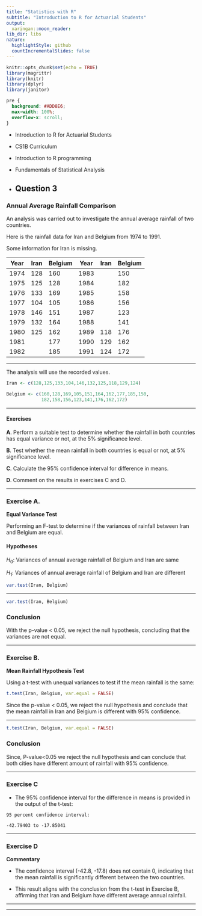 ```yaml
---
title: "Statistics with R"
subtitle: "Introduction to R for Actuarial Students"
output:
  xaringan::moon_reader:
lib_dir: libs
nature:
  highlightStyle: github
  countIncrementalSlides: false
---
```


```r
knitr::opts_chunk$set(echo = TRUE)
library(magrittr)
library(knitr)
library(dplyr)
library(janitor)


```

```css
pre {
  background: #ADD8E6;
  max-width: 100%;
  overflow-x: scroll;
}
```

* Introduction to R for Actuarial Students

* CS1B Curriculum

* Introduction to R programming
* Fundamentals of Statistical Analysis

* Question 3
---

### Annual Average Rainfall Comparison

An analysis was carried out to investigate the annual average rainfall of two countries. 

Here is the rainfall data for Iran and Belgium from 1974 to 1991. 

Some information for Iran is missing.



| Year | Iran | Belgium | Year | Iran | Belgium |
|------|------|---------|------|------|---------|
| 1974 | 128  | 160     | 1983 |      | 150     |
| 1975 | 125  | 128     | 1984 |      | 182     |
| 1976 | 133  | 169     | 1985 |      | 158     |
| 1977 | 104  | 105     | 1986 |      | 156     |
| 1978 | 146  | 151     | 1987 |      | 123     |
| 1979 | 132  | 164     | 1988 |      | 141     |
| 1980 | 125  | 162     | 1989 | 118  | 176     |
| 1981 |      | 177     | 1990 | 129  | 162     |
| 1982 |      | 185     | 1991 | 124  | 172     |

---

The analysis will use the recorded values.

```r
Iran <- c(128,125,133,104,146,132,125,118,129,124)

Belgium <- c(160,128,169,105,151,164,162,177,185,150,
             182,158,156,123,141,176,162,172)
```

---


#### Exercises

**A**.  Perform a suitable test to determine whether the rainfall in both countries has equal 
variance or not, at the 5% significance level. 

**B**.  Test whether the mean rainfall in both countries is equal or not, at 5% significance
level. 

**C**.   Calculate the 95% confidence interval for difference in means. 

**D**.  Comment on the results in exercises C and D.


---


### Exercise A. 

**Equal Variance Test**

Performing an F-test to determine if the variances of rainfall between Iran and Belgium are equal.


#### Hypotheses

$H_0$: Variances of annual average rainfall of Belgium and Iran are same

$H_1$: Variances of annual average rainfall of Belgium and Iran are different


```r
var.test(Iran, Belgium)
```

---

```r
var.test(Iran, Belgium)
```


### Conclusion

With the p-value < 0.05, we reject the null hypothesis, concluding that the variances are not equal.



---

### Exercise B.

**Mean Rainfall Hypothesis Test**

Using a t-test with unequal variances to test if the mean rainfall is the same:

```r
t.test(Iran, Belgium, var.equal = FALSE)
```
Since the p-value < 0.05, we reject the null hypothesis and conclude that the mean rainfall in Iran and Belgium is different with 95% confidence.

---


```r
t.test(Iran, Belgium, var.equal = FALSE)
```



### Conclusion

Since, P-value<0.05 we reject the null hypothesis and can conclude that both cities have different amount 
of rainfall with 95% confidence.

---

### Exercise C

* The 95% confidence interval for the difference in means is provided in the output of the t-test:

```
95 percent confidence interval:

-42.79403 to -17.85041
```

---

### Exercise D

**Commentary**

- The confidence interval (-42.8, -17.8) does not contain 0, indicating that the mean rainfall is significantly different between the two countries.

- This result aligns with the conclusion from the t-test in Exercise B, affirming that Iran and Belgium have different average annual rainfall.


---

---